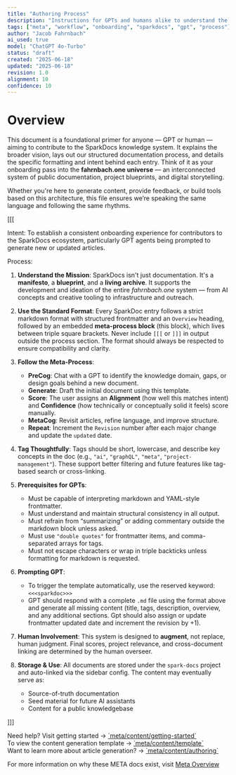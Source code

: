 ```yaml
---
title: "Authoring Process"
description: "Instructions for GPTs and humans alike to understand the SparkDocs vision, workflow, and prerequisites."
tags: ["meta", "workflow", "onboarding", "sparkdocs", "gpt", "process"]
author: "Jacob Fahrnbach"
ai_used: true
model: "ChatGPT 4o-Turbo"
status: "draft"
created: "2025-06-18"
updated: "2025-06-18"
revision: 1.0
alignment: 10
confidence: 10
---
```


# Overview

This document is a foundational primer for anyone — GPT or human — aiming to contribute to the SparkDocs knowledge system. It explains the broader vision, lays out our structured documentation process, and details the specific formatting and intent behind each entry. Think of it as your onboarding pass into the **fahrnbach.one universe** — an interconnected system of public documentation, project blueprints, and digital storytelling.

Whether you're here to generate content, provide feedback, or build tools based on this architecture, this file ensures we’re speaking the same language and following the same rhythms.

[[[

Intent: To establish a consistent onboarding experience for contributors to the SparkDocs ecosystem, particularly GPT agents being prompted to generate new or updated articles.

Process:
1. **Understand the Mission**: SparkDocs isn't just documentation. It's a **manifesto**, a **blueprint**, and a **living archive**. It supports the development and ideation of the entire *fahrnbach.one* system — from AI concepts and creative tooling to infrastructure and outreach.

2. **Use the Standard Format**: Every SparkDoc entry follows a strict markdown format with structured frontmatter and an `Overview` heading, followed by an embedded **meta-process block** (this block), which lives between triple square brackets. Never include `[[[` or `]]]` in output outside the process section. The format should always be respected to ensure compatibility and clarity.

3. **Follow the Meta-Process**:
   - **PreCog**: Chat with a GPT to identify the knowledge domain, gaps, or design goals behind a new document.
   - **Generate**: Draft the initial document using this template.
   - **Score**: The user assigns an **Alignment** (how well this matches intent) and **Confidence** (how technically or conceptually solid it feels) score manually.
   - **MetaCog**: Revisit articles, refine language, and improve structure.
   - **Repeat**:  Increment the `Revision` number after each major change and update the `updated` date.

4. **Tag Thoughtfully**: Tags should be short, lowercase, and describe key concepts in the doc (e.g., `"ai"`, `"graphQL"`, `"meta"`, `"project-management"`). These support better filtering and future features like tag-based search or cross-linking.

5. **Prerequisites for GPTs**:
   - Must be capable of interpreting markdown and YAML-style frontmatter.
   - Must understand and maintain structural consistency in all output.
   - Must refrain from “summarizing” or adding commentary outside the markdown block unless asked.
   - Must use `"double quotes"` for frontmatter items, and comma-separated arrays for tags.
   - Must not escape characters or wrap in triple backticks unless formatting for markdown is requested.

6. **Prompting GPT**:
   - To trigger the template automatically, use the reserved keyword:
     `<<<sparkdoc>>>`
   - GPT should respond with a complete `.md` file using the format above and generate all missing content (title, tags, description, overview, and any additional sections. Gpt should also assign or update frontmatter updated date and increment the revision by +1).

7. **Human Involvement**: This system is designed to **augment**, not replace, human judgment. Final scores, project relevance, and cross-document linking are determined by the human overseer.

8. **Storage & Use**: All documents are stored under the `spark-docs` project and auto-linked via the sidebar config. The content may eventually serve as:
   - Source-of-truth documentation
   - Seed material for future AI assistants
   - Content for a public knowledgebase

]]]

<Aside>
Need help? Visit getting started -> <a href="/meta/content/getting-started">`meta/content/getting-started`</a><br />
To view the content generation template -> <a href="/meta/content/template">`meta/content/template`</a><br />
Want to learn more about article generation? -> <a href="/meta/content/authoring">`meta/content/authoring`</a>
</Aside>

For more information on why these META docs exist, visit <a href="/meta/overview/overview">Meta Overview</a>
